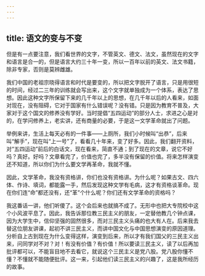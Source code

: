 ```yaml
---
---
---
```

title: 语文的变与不变
---




但是有一点要注意，我们看世界的文字，不管英文、德文、法文，虽然现在的文字和语言是合一的，但是语言大约三十年一变，所以一百年以前的英文、法文书籍，除非专家，否则是莫辨雌雄。

我们中国的老祖宗晓得语言和时代是要变的，所以把文字脱开了语言，只是用很短的时间，经过二三年的训练就会写出来，这个文字就单独成为一个体系，表达了思想。因此这种文字所保留下来的几千年以上的思想，在几千年以后的人看来，如面对现在，没有阻碍，它对于国家有什么错误呢？没有错。只是因为教育不普及，大家对于这个国文的修养没有学好。当时提倡“五四运动”的部分人士，求进之心是对的，在学问修养上，老实讲，还有商量的必要，于是这一文学革命就出了问题。

举例来讲，生活上每天必有的一件事——上厕所，我们小时候叫“出恭”，后来叫“解手”，现在叫“上一号”了，看看几十年来，变了好多。因此，我们翻开资料，对“五四运动”前后的白话文，现在看来，简直不通；到了现在的文章，说它不好吗？真好。好吗？文章看完了，价值也完了，多半没有保留的价值。将来怎样演变还不知道，所以你们为什么要文学再革命，我就不懂。

因此，文学革命，我没有资格讲，你们也没有资格讲。为什么呢？如果古文、四六体、作诗、填词，都能露一手，然后发现这种文学有毛病，这才有资格谈革命。现在你们连“命”都还没有，还“革”个什么呢？你们还有文学革命的资格吗？

我这番话一讲，他们听傻了。这个会后来也就搞不成了。无形中也把大专院校中这个小风波平息了。因此，我告诉那位教三民主义的朋友，一定替他教几个钟点课，因为大学生中，信仰坚强的固然很多，而对三民主义头痛的也大有人在。后来我去替这位朋友讲课，起初不讲三民主义，而讲中国文化与中国思想演变的原因道理。分析自上古到现在为什么变得这样，演变到后来，所以才有我们国父的三民主义出来，问同学对不对？对！有没有价值？有价值！所以要读三民主义，读了以后再加批评都可以，不能盲目地不去看它，就说这个三民主义是党八股。党八股你懂不懂？不懂就不能随便批评。这一来，引起他们读三民主义的兴趣了，这是我所经历的故事。